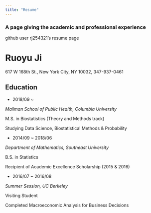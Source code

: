 ```yaml
---
title: "Resume"
---
```


### A page giving the academic and professional experience

github user rj254321's resume page

# Ruoyu Ji
617 W 168th St., New York City, NY 10032, 347-937-0461

## Education

* 2018/09 ~

*Mailman School of Public Health, Columbia University*  

M.S. in Biostatistics (Theory and Methods track)

Studying Data Science, Biostatistical Methods & Probability

* 2014/09 ~ 2018/06

*Department of Mathematics, Southeast University*

B.S. in Statistics	

Recipient of Academic Excellence Scholarship (2015 & 2016)

* 2016/07 ~ 2016/08

*Summer Session, UC Berkeley*

Visiting Student

Completed Macroeconomic Analysis for Business Decisions
